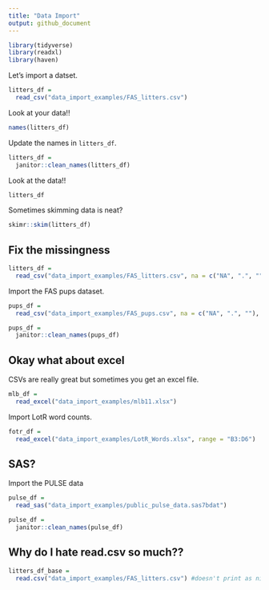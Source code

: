 ```yaml
---
title: "Data Import"
output: github_document
---
```


```r
library(tidyverse)
library(readxl)
library(haven)
```

Let's import a datset.

```r
litters_df = 
  read_csv("data_import_examples/FAS_litters.csv")
```

Look at your data!!

```r
names(litters_df)
```

Update the names in `litters_df`.

```r
litters_df =
  janitor::clean_names(litters_df)
```

Look at the data!!

```r
litters_df
```

Sometimes skimming data is neat?

```r
skimr::skim(litters_df)
```

## Fix the missingness

```r
litters_df = 
  read_csv("data_import_examples/FAS_litters.csv", na = c("NA", ".", ""))
```

Import the FAS pups dataset.

```r
pups_df = 
  read_csv("data_import_examples/FAS_pups.csv", na = c("NA", ".", ""), skip = 3)

pups_df = 
  janitor::clean_names(pups_df)
```

## Okay what about excel

CSVs are really great but sometimes you get an excel file.

```r
mlb_df = 
  read_excel("data_import_examples/mlb11.xlsx")
```

Import LotR word counts.

```r
fotr_df =
  read_excel("data_import_examples/LotR_Words.xlsx", range = "B3:D6")
```

## SAS?

Import the PULSE data

```r
pulse_df =
  read_sas("data_import_examples/public_pulse_data.sas7bdat")

pulse_df = 
  janitor::clean_names(pulse_df)
```

## Why do I hate read.csv so much??

```r
litters_df_base =
  read.csv("data_import_examples/FAS_litters.csv") #doesn't print as nicely as read_csv
```

